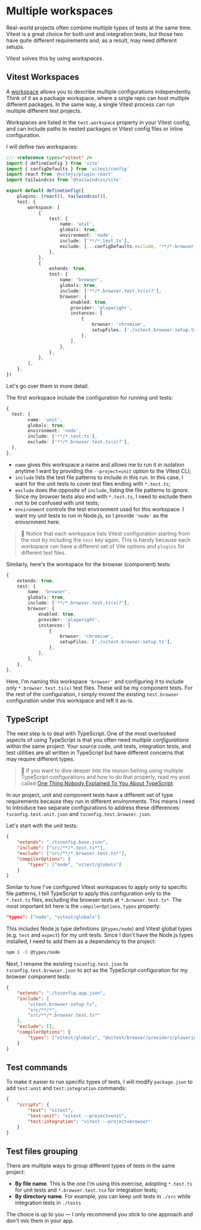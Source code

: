 # Multiple workspaces

<EpicVideo url="https://www.epicweb.dev/workshops/react-component-testing-with-vitest/vitest-browser-mode/multiple-workspaces/solution" />

Real-world projects often combine multiple types of tests at the same time. Vitest is a great choice for both unit and integration tests, but those two have quite different requirements and, as a result, may need different setups.

Vitest solves this by using _workspaces_.

## Vitest Workspaces

A [workspace](https://main.vitest.dev/guide/workspace.html) allows you to describe multiple configurations independently. Think of it as a package workspace, where a single repo can host multiple different packages. In the same way, a single Vitest process can run multiple different test projects.

Workspaces are listed in the `test.workspace` property in your Vitest config, and can include paths to nested packages or Vitest config files or inline configuration.

I will define two workspaces:

```ts filename=vite.config.ts add=12-18,21-36
/// <reference types="vitest" />
import { defineConfig } from 'vite'
import { configDefaults } from 'vitest/config'
import react from '@vitejs/plugin-react'
import tailwindcss from '@tailwindcss/vite'

export default defineConfig({
	plugins: [react(), tailwindcss()],
	test: {
		workspace: [
			{
				test: {
					name: 'unit',
					globals: true,
					environment: 'node',
					include: ['**/*.test.ts'],
					exclude: [...configDefaults.exclude, '**/*.browser.test.ts(x)?'],
				},
			},
			{
				extends: true,
				test: {
					name: 'browser',
					globals: true,
					include: ['**/*.browser.test.ts(x)?'],
					browser: {
						enabled: true,
						provider: 'playwright',
						instances: [
							{
								browser: 'chromium',
								setupFiles: ['./vitest.browser.setup.ts'],
							},
						],
					},
				},
			},
		],
	},
})
```

Let's go over them in more detail.

The first workspace include the configuration for running unit tests:

```ts filename=vite.config.ts nonumber
{
  test: {
		name: 'unit',
		globals: true,
		environment: 'node',
		include: ['**/*.test.ts'],
		exclude: ['**/*.browser.test.ts(x)?'],
  },
},
```

- `name` gives this workspace a name and allows me to run it in isolation anytime I want by providing the `--project=unit` option to the Vitest CLI;
- `include` lists the test file patterns to include in this run. In this case, I want for the unit tests to cover test files ending with `*.test.ts`;
- `exclude` does the opposite of `include`, listing the file patterns to _ignore_. Since my browser tests also end with `*.test.ts`, I need to exclude them not to be confused with unit tests;
- `environment` controls the test environment used for this workspace. I want my unit tests to run in Node.js, so I provide `'node'` as the enivornment here.

> :owl: Notice that each workspace lists Vitest configuration starting from the root by including the `test` key again. This is handy because each workspace can have a different set of Vite options and `plugins` for different test files.

Similarly, here's the workspace for the browser (component) tests:

```ts filename=vite.config.ts nonumber
{
	extends: true,
	test: {
		name: 'browser',
		globals: true,
		include: ['**/*.browser.test.ts(x)?'],
		browser: {
			enabled: true,
			provider: 'playwright',
			instances: [
				{
					browser: 'chromium',
					setupFiles: ['./vitest.browser.setup.ts'],
				},
			],
		},
	},
},
```

Here, I'm naming this workspace `'browser'` and configuring it to include only `*.browser.test.ts(x)` test files. These will be my component tests. For the rest of the configuration, I simply moved the existing `test.browser` configuration under this workspace and left it as-is.

## TypeScript

The next step is to deal with TypeScript. One of the most overlooked aspects of using TypeScript is that you often need _multiple configurations_ within the same project. Your source code, unit tests, integration tests, and test utilities are all written in TypeScript but have different concerns that may require different types.

> :scroll: If you want to dive deeper into the reason behing using multiple TypeScript configurations and how to do that properly, read my post called [One Thing Nobody Explained To You About TypeScript](https://kettanaito.com/blog/one-thing-nobody-explained-to-you-about-typescript).

In our project, unit and component tests have a different set of type requirements because they run in different environments. This means I need to introduce two separate configurations to address these differences: `tsconfig.test.unit.json` and `tsconfig.test.browser.json`.

Let's start with the unit tests:

```json filename=tsconfig.test.unit.json
{
	"extends": "./tsconfig.base.json",
	"include": ["src/**/*.test.ts*"],
	"exclude": ["src/**/*.browser.test.ts*"],
	"compilerOptions": {
		"types": ["node", "vitest/globals"]
	}
}
```

Similar to how I've configured Vitest workspaces to apply only to specific file patterns, I tell TypeScript to apply this configuration only to the `*.test.ts` files, excluding the browser tests at `*.browser.test.ts*`. The most important bit here is the `compilerOptions.types` property:

```json filename=tsconfig.test.unit.json nonumber
"types": ["node", "vitest/globals"]
```

This includes Node.js type definitions (`@types/node`) and Vitest global types (e.g. `test` and `expect`) for my unit tests. Since I don't have the Node.js types installed, I need to add them as a dependency to the project:

```sh nonumber
npm i -D @types/node
```

Next, I rename the existing `tsconfig.test.json` to `tsconfig.test.browser.json` to act as the TypeScript configuration for my browser component tests:

```json highlight=6,10
{
	"extends": "./tsconfig.app.json",
	"include": [
		"vitest.browser.setup.ts",
		"src/**/*",
		"src/**/*.browser.test.ts*"
	],
	"exclude": [],
	"compilerOptions": {
		"types": ["vitest/globals", "@vitest/browser/providers/playwright"]
	}
}
```

## Test commands

To make it easier to run specific types of tests, I will modify `package.json` to add `test:unit` and `test:integration` commands:

```json
{
	"scripts": {
		"test": "vitest",
		"test:unit": "vitest --project=unit",
		"test:integration": "vitest --project=browser"
	}
}
```

## Test files grouping

There are multiple ways to group different types of tests in the same project:

- **By file name**. This is the one I'm using this exercise, adopting `*.test.ts` for unit tests and `*.browser.test.tsx` for integration tests;
- **By directory name**. For example, you can keep unit tests in `./src` while integration tests in `./tests`

The choice is up to you — I only recommend you stick to one approach and don't mix them in your app.

